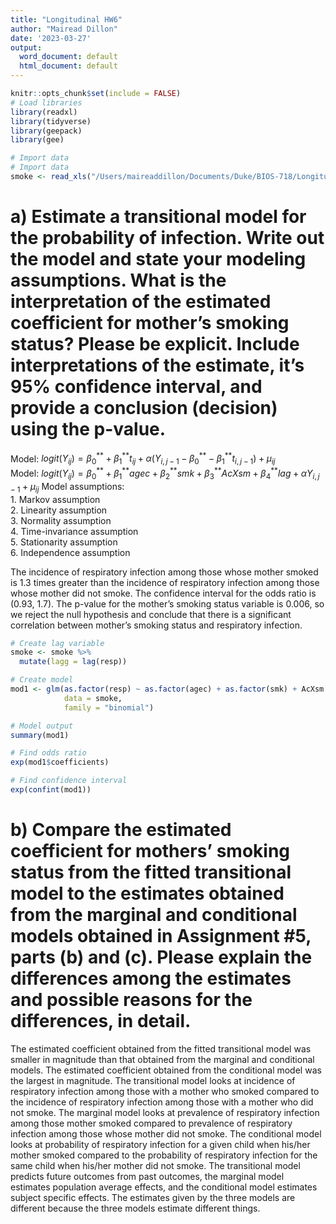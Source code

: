 ```yaml
---
title: "Longitudinal HW6"
author: "Mairead Dillon"
date: '2023-03-27'
output:
  word_document: default
  html_document: default
---
```


```r
knitr::opts_chunk$set(include = FALSE)
# Load libraries
library(readxl)
library(tidyverse)
library(geepack)
library(gee)

# Import data
# Import data
smoke <- read_xls("/Users/maireaddillon/Documents/Duke/BIOS-718/Longitudinal-Analysis/HW5/SmkRespDis.xls")
```
        
# a) Estimate a transitional model for the probability of infection. Write out the model and state your modeling assumptions. What is the interpretation of the estimated coefficient for mother’s smoking status? Please be explicit. Include interpretations of the estimate, it’s 95% confidence interval, and provide a conclusion (decision) using the p-value.     
Model: $logit(Y_{ij}) = {\beta}^{**}_0 + {\beta}^{**}_1 t_{ij} + {\alpha} (Y_{i, j-1} - {\beta}^{**}_0 - {\beta}^{**}_1 t_{i, j-1}) + {\mu}_{ij}$    
Model: $logit(Y_{ij}) = {\beta}^{**}_0 + {\beta}^{**}_1 agec + {\beta}^{**}_2 smk + {\beta}^{**}_3 AcXsm + {\beta}^{**}_4 lag + {\alpha} Y_{i, j-1} + {\mu}_{ij}$
Model assumptions:     
1. Markov assumption    
2. Linearity assumption    
3. Normality assumption    
4. Time-invariance assumption    
5. Stationarity assumption    
6. Independence assumption     
      
The incidence of respiratory infection among those whose mother smoked is 1.3 times greater than the incidence of respiratory infection among those whose mother did not smoke. The confidence interval for the odds ratio is (0.93, 1.7). The p-value for the mother's smoking status variable is 0.006, so we reject the null hypothesis and conclude that there is a significant correlation between mother's smoking status and respiratory infection.    
     
```r
# Create lag variable
smoke <- smoke %>%
  mutate(lagg = lag(resp))

# Create model
mod1 <- glm(as.factor(resp) ~ as.factor(agec) + as.factor(smk) + AcXsm + lagg,
            data = smoke,
            family = "binomial")

# Model output
summary(mod1)

# Find odds ratio
exp(mod1$coefficients)

# Find confidence interval
exp(confint(mod1))
```
        
# b) Compare the estimated coefficient for mothers’ smoking status from the fitted transitional model to the estimates obtained from the marginal and conditional models obtained in Assignment #5, parts (b) and (c). Please explain the differences among the estimates and possible reasons for the differences, in detail.    
The estimated coefficient obtained from the fitted transitional model was smaller in magnitude than that obtained from the marginal and conditional models. The estimated coefficient obtained from the conditional model was the largest in magnitude. The transitional model looks at incidence of respiratory infection among those with a mother who smoked compared to the incidence of respiratory infection among those with a mother who did not smoke. The marginal model looks at prevalence of respiratory infection among those mother smoked compared to prevalence of respiratory infection among those whose mother did not smoke. The conditional model looks at probability of respiratory infection for a given child when his/her mother smoked compared to the probability of respiratory infection for the same child when his/her mother did not smoke. The transitional model predicts future outcomes from past outcomes, the marginal model estimates population average effects, and the conditional model estimates subject specific effects. The estimates given by the three models are different because the three models estimate different things.      
       
